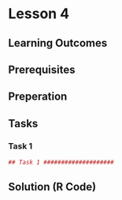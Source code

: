 # Lesson 4

## Learning Outcomes


## Prerequisites


## Preperation

## Tasks

### Task 1


```r
## Task 1 ####################

```


## Solution (R Code)
